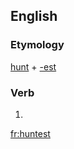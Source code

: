==English==

===Etymology===
[[hunt]] + [[-est]]

===Verb===
{{head|en|verb form}}

# {{en-archaic second-person singular of|hunt|lang=en}}

[[fr:huntest]]